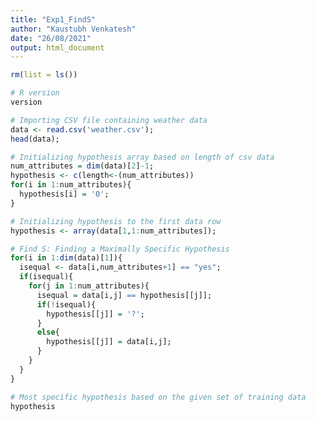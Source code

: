 ```yaml
---
title: "Exp1_FindS"
author: "Kaustubh Venkatesh"
date: "26/08/2021"
output: html_document
---
```


```r
rm(list = ls())

# R version
version
```

```r
# Importing CSV file containing weather data
data <- read.csv('weather.csv');
head(data);
```
```r
# Initializing hypothesis array based on length of csv data
num_attributes = dim(data)[2]-1;
hypothesis <- c(length<-(num_attributes))
for(i in 1:num_attributes){
  hypothesis[i] = '0';
}

# Initializing hypothesis to the first data row 
hypothesis <- array(data[1,1:num_attributes]);
```

```r
# Find S: Finding a Maximally Specific Hypothesis
for(i in 1:dim(data)[1]){
  isequal <- data[i,num_attributes+1] == "yes";
  if(isequal){
    for(j in 1:num_attributes){
      isequal = data[i,j] == hypothesis[[j]];
      if(!isequal){
        hypothesis[[j]] = '?';
      }
      else{
        hypothesis[[j]] = data[i,j]; 
      }
    }
  }
}
```

```r
# Most specific hypothesis based on the given set of training data
hypothesis
```

